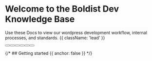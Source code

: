 

<HeroPattern />

# Welcome to the Boldist Dev Knowledge Base

Use these Docs to view our wordpress development workflow, internal processes, and standards. {{ className: 'lead' }}

<div className="not-prose mb-16 mt-6 flex gap-3">
  <Button href="https://github.com/boldist" arrow="right" children="Github" />
  <Button
    href="https://app.clickup.com/t/8685e1bcm"
    variant="outline"
    children="ClickUp"
  />
  <Button href="https://www.figma.com/" variant="outline" children="Figma" />
  <Button href="https://wpengine.com/" variant="outline" children="WP Engine" />
  <Button
    href="https://superhuman.com/"
    variant="outline"
    children="Superhuman"
  />
  <Button
    href="https://boldistco.harvestapp.com/time"
    variant="outline"
    children="Harvest"
  />
</div>

{/* ## Getting started {{ anchor: false }} */}

<Quote />
